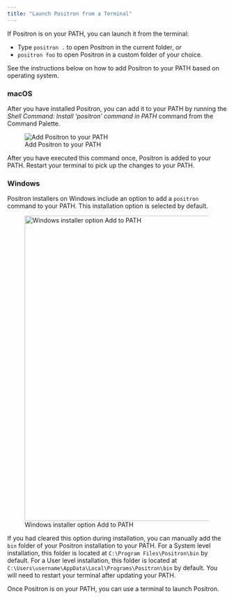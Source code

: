 ```yaml
---
title: "Launch Positron from a Terminal"
---
```


If Positron is on your PATH, you can launch it from the terminal:

- Type `positron .` to open Positron in the current folder, _or_
- `positron foo` to open Positron in a custom folder of your choice.

See the instructions below on how to add Positron to your PATH based on operating system.

### macOS

After you have installed Positron, you can add it to your PATH by running the _Shell Command: Install 'positron' command in PATH_ command from the Command Palette.

![Add Positron to your PATH](images/positron-path.png)

After you have executed this command once, Positron is added to your PATH. Restart your terminal to pick up the changes to your PATH.

### Windows

Positron installers on Windows include an option to add a `positron` command to your PATH. This installation option is selected by default.

![Windows installer option Add to PATH](images/installer-windows-add-to-path.png){width=700}

If you had cleared this option during installation, you can manually add the `bin` folder of your Positron installation to your PATH. For a System level installation, this folder is located at `C:\Program Files\Positron\bin` by default. For a User level installation, this folder is located at `C:\Users\username\AppData\Local\Programs\Positron\bin` by default. You will need to restart your terminal after updating your PATH.

Once Positron is on your PATH, you can use a terminal to launch Positron.


